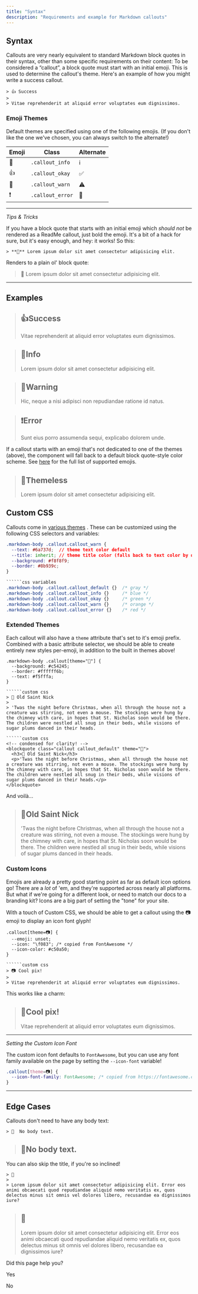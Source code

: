 ```yaml
---
title: "Syntax"
description: "Requirements and example for Markdown callouts"
---
```

## Syntax

Callouts are very nearly equivalent to standard Markdown block quotes in their syntax, other than some specific requirements on their content: To be considered a “callout”, a block quote must start with an initial emoji. This is used to determine the callout's theme. Here's an example of how you might write a success callout.

```
> 👍 Success
> 
> Vitae reprehenderit at aliquid error voluptates eum dignissimos.

```

### Emoji Themes

Default themes are specified using one of the following emojis. (If you don't like the one we've chosen, you can always switch to the alternate!)

| Emoji | Class | Alternate |
| --- | --- | --- |
| 📘  | `.callout_info` | ℹ️  |
| 👍  | `.callout_okay` | ✅   |
| 🚧  | `.callout_warn` | ⚠️  |
| ❗️  | `.callout_error` | 🛑  |

* * *

_Tips & Tricks_  

If you have a block quote that starts with an initial emoji which _should not_ be rendered as a ReadMe callout, just bold the emoji. It's a bit of a hack for sure, but it's easy enough, and hey: it works! So this:

```
> **👋** Lorem ipsum dolor sit amet consectetur adipisicing elit.

```

Renders to a plain ol' block quote:

> **👋** Lorem ipsum dolor sit amet consectetur adipisicing elit.

* * *

## Examples

> ## 👍Success
> 
> Vitae reprehenderit at aliquid error voluptates eum dignissimos.

> ## 📘Info
> 
> Lorem ipsum dolor sit amet consectetur adipisicing elit.

> ## 🚧Warning
> 
> Hic, neque a nisi adipisci non repudiandae ratione id natus.

> ## ❗️Error
> 
> Sunt eius porro assumenda sequi, explicabo dolorem unde.

If a callout starts with an emoji that's not dedicated to one of the themes (above), the component will fall back to a default block quote-style color scheme. See [here](https://unicode.org/Public/emoji/14.0/emoji-test.txt)
 for the full list of supported emojis.

> ## 🥇Themeless
> 
> Lorem ipsum dolor sit amet consectetur adipisicing elit.

## Custom CSS

Callouts come in [various themes](#section--examples-)
. These can be customized using the following CSS selectors and variables:

```css variables
.markdown-body .callout.callout_warn {
  --text: #6a737d;  // theme text color default
  --title: inherit; // theme title color (falls back to text color by default)
  --background: #f8f8f9;
  --border: #8b939c;
}

``````css variables
.markdown-body .callout.callout_default {}  /* gray */
.markdown-body .callout.callout_info {}     /* blue */
.markdown-body .callout.callout_okay {}     /* green */
.markdown-body .callout.callout_warn {}     /* orange */
.markdown-body .callout.callout_error {}    /* red */

```

### Extended Themes

Each callout will also have a `theme` attribute that's set to it's emoji prefix. Combined with a basic attribute selector, we should be able to create entirely new styles per-emoji, in addition to the built in themes above!

```custom css
.markdown-body .callout[theme="🎅"] {
  --background: #c54245;
  --border: #ffffff6b;
  --text: #f5fffa;
}

``````custom css
> 🎅 Old Saint Nick
>
> 'Twas the night before Christmas, when all through the house not a creature was stirring, not even a mouse. The stockings were hung by the chimney with care, in hopes that St. Nicholas soon would be there. The children were nestled all snug in their beds, while visions of sugar plums danced in their heads.

``````custom css
<!-- condensed for clarity! -->
<blockquote class="callout callout_default" theme="🎅">
  <h3>🎅 Old Saint Nick</h3>
  <p>'Twas the night before Christmas, when all through the house not a creature was stirring, not even a mouse. The stockings were hung by the chimney with care, in hopes that St. Nicholas soon would be there. The children were nestled all snug in their beds, while visions of sugar plums danced in their heads.</p>
</blockquote>

```

And voilà...

> ## 🎅Old Saint Nick
> 
> 'Twas the night before Christmas, when all through the house not a creature was stirring, not even a mouse. The stockings were hung by the chimney with care, in hopes that St. Nicholas soon would be there. The children were nestled all snug in their beds, while visions of sugar plums danced in their heads.

### Custom Icons

Emojis are already a pretty good starting point as far as default icon options go! There are a _lot_ of 'em, and they're supported across nearly all platforms. But what if we're going for a different look, or need to match our docs to a branding kit? Icons are a big part of setting the "tone" for your site.

With a touch of Custom CSS, we should be able to get a callout using the 📷 emoji to display an icon font glyph!

```custom css
.callout[theme=📷] {
  --emoji: unset;
  --icon: "\f083"; /* copied from FontAwesome */
  --icon-color: #c50a50;
}

``````custom css
> 📷 Cool pix!
>
> Vitae reprehenderit at aliquid error voluptates eum dignissimos.

```

This works like a charm:

> ## 📸Cool pix!
> 
> Vitae reprehenderit at aliquid error voluptates eum dignissimos.

* * *

_Setting the Custom Icon Font_  

The custom icon font defaults to `FontAwesome`, but you can use any font family available on the page by setting the `--icon-font` variable!

```css
.callout[theme=📷] {
  --icon-font-family: FontAwesome; /* copied from https://fontawesome.com/v4.7.0/icon/camera-retro */
}

```

* * *

## Edge Cases

Callouts don't need to have any body text:  
```
> 🥇  No body text.

```

> ## 🥇No body text.

You can also skip the title, if you're so inclined!  
```
> 🥈  
> 
> Lorem ipsum dolor sit amet consectetur adipisicing elit. Error eos animi obcaecati quod repudiandae aliquid nemo veritatis ex, quos delectus minus sit omnis vel dolores libero, recusandae ea dignissimos iure?

```

> ## 🥈
> 
> Lorem ipsum dolor sit amet consectetur adipisicing elit. Error eos animi obcaecati quod repudiandae aliquid nemo veritatis ex, quos delectus minus sit omnis vel dolores libero, recusandae ea dignissimos iure?

Did this page help you?

Yes

No